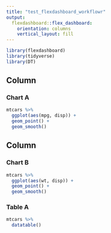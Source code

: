```yaml
---
title: "test_flexdashboard_workflowr"
output: 
  flexdashboard::flex_dashboard:
    orientation: columns
    vertical_layout: fill
---
```


```r
library(flexdashboard)
library(tidyverse)
library(DT)
```

Column {data-width=650}
-----------------------------------------------------------------------

### Chart A

```r
mtcars %>%  
  ggplot(aes(mpg, disp)) + 
  geom_point() +
  geom_smooth()
```

Column {data-width=350}
-----------------------------------------------------------------------

### Chart B

```r
mtcars %>%
  ggplot(aes(wt, disp)) + 
  geom_point() +
  geom_smooth()
```

### Table A

```r
mtcars %>%  
  datatable()
```
